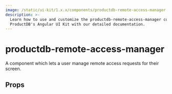```yaml
---
image: /static/ui-kit/1.x.x/components/productdb-remote-access-manager.svg
description: >-
  Learn how to use and customize the productdb-remote-access-manager component in
  ProductDB's Angular UI Kit with our detailed documentation.
---
```


# productdb-remote-access-manager

A component which lets a user manage remote access requests for their screen.

## Props

<PropsTable of="productdb-remote-access-manager" />

<head>
  <title>Angular UI Kit productdb-remote-access-manager</title>
</head>

